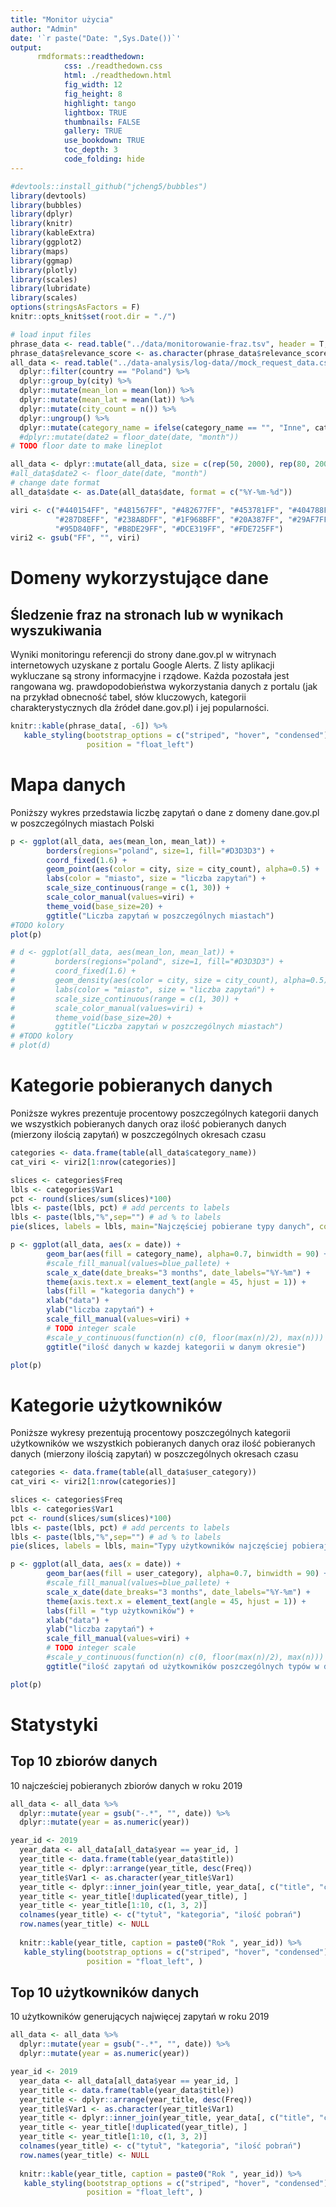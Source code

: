 ```yaml
---
title: "Monitor użycia"
author: "Admin"
date: '`r paste("Date: ",Sys.Date())`'
output: 
      rmdformats::readthedown:
            css: ./readthedown.css
            html: ./readthedown.html
            fig_width: 12
            fig_height: 8
            highlight: tango
            lightbox: TRUE
            thumbnails: FALSE
            gallery: TRUE
            use_bookdown: TRUE
            toc_depth: 3
            code_folding: hide
---
```


```r
#devtools::install_github("jcheng5/bubbles")
library(devtools)
library(bubbles)
library(dplyr)
library(knitr)
library(kableExtra)
library(ggplot2)
library(maps)
library(ggmap)
library(plotly)
library(scales)
library(lubridate)
library(scales)
options(stringsAsFactors = F)
knitr::opts_knit$set(root.dir = "./")
```

```r
# load input files
phrase_data <- read.table("../data/monitorowanie-fraz.tsv", header = T, sep="\t")
phrase_data$relevance_score <- as.character(phrase_data$relevance_score)
all_data <- read.table("../data-analysis/log-data//mock_request_data.csv", header = T, sep=",") %>%
  dplyr::filter(country == "Poland") %>%
  dplyr::group_by(city) %>%
  dplyr::mutate(mean_lon = mean(lon)) %>%
  dplyr::mutate(mean_lat = mean(lat)) %>%
  dplyr::mutate(city_count = n()) %>%
  dplyr::ungroup() %>%
  dplyr::mutate(category_name = ifelse(category_name == "", "Inne", category_name))
  #dplyr::mutate(date2 = floor_date(date, "month"))
# TODO floor date to make lineplot

all_data <- dplyr::mutate(all_data, size = c(rep(50, 2000), rep(80, 2000), rep(100, nrow(all_data)-4000)))
#all_data$date2 <- floor_date(date, "month")
# change date format
all_data$date <- as.Date(all_data$date, format = c("%Y-%m-%d"))

viri <- c("#440154FF", "#481567FF", "#482677FF", "#453781FF", "#404788FF", "#39568CFF", "#33638DFF", "#2D708EFF",
          "#287D8EFF", "#238A8DFF", "#1F968BFF", "#20A387FF", "#29AF7FFF", "#3CBB75FF", "#55C667FF", "#73D055FF",
          "#95D840FF", "#B8DE29FF", "#DCE319FF", "#FDE725FF")
viri2 <- gsub("FF", "", viri)
```


# Domeny wykorzystujące dane 

## Śledzenie fraz na stronach lub w wynikach wyszukiwania

Wyniki monitoringu referencji do strony dane.gov.pl w witrynach internetowych uzyskane z portalu Google Alerts. Z listy aplikacji wykluczane są strony informacyjne i rządowe. Każda pozostała jest rangowana wg. prawdopodobieństwa wykorzystania danych z portalu (jak na przykład obnecność tabel, słów kluczowych, kategorii charakterystycznych dla źródeł dane.gov.pl) i jej popularności.

```r
knitr::kable(phrase_data[, -6]) %>%
   kable_styling(bootstrap_options = c("striped", "hover", "condensed"),
                 position = "float_left")
```

# Mapa danych

Poniższy wykres przedstawia liczbę zapytań o dane z domeny dane.gov.pl w poszczególnych miastach Polski

```r
p <- ggplot(all_data, aes(mean_lon, mean_lat)) +
        borders(regions="poland", size=1, fill="#D3D3D3") +
        coord_fixed(1.6) +
        geom_point(aes(color = city, size = city_count), alpha=0.5) +
        labs(color = "miasto", size = "liczba zapytań") +
        scale_size_continuous(range = c(1, 30)) +
        scale_color_manual(values=viri) +
        theme_void(base_size=20) +
        ggtitle("Liczba zapytań w poszczególnych miastach")
#TODO kolory
plot(p)

# d <- ggplot(all_data, aes(mean_lon, mean_lat)) +
#         borders(regions="poland", size=1, fill="#D3D3D3") +
#         coord_fixed(1.6) +
#         geom_density(aes(color = city, size = city_count), alpha=0.5) +
#         labs(color = "miasto", size = "liczba zapytań") +
#         scale_size_continuous(range = c(1, 30)) +
#         scale_color_manual(values=viri) +
#         theme_void(base_size=20) +
#         ggtitle("Liczba zapytań w poszczególnych miastach")
# #TODO kolory
# plot(d)
```

# Kategorie pobieranych danych

Poniższe wykres prezentuje procentowy poszczególnych kategorii danych we wszystkich pobieranych danych oraz ilość pobieranych danych (mierzony ilością zapytań) w poszczególnych okresach czasu 

```r
categories <- data.frame(table(all_data$category_name))
cat_viri <- viri2[1:nrow(categories)]

slices <- categories$Freq
lbls <- categories$Var1
pct <- round(slices/sum(slices)*100)
lbls <- paste(lbls, pct) # add percents to labels
lbls <- paste(lbls,"%",sep="") # ad % to labels 
pie(slices, labels = lbls, main="Najczęściej pobierane typy danych", col = cat_viri)

```

```r
p <- ggplot(all_data, aes(x = date)) +
        geom_bar(aes(fill = category_name), alpha=0.7, binwidth = 90) +
        #scale_fill_manual(values=blue_pallete) +
        scale_x_date(date_breaks="3 months", date_labels="%Y-%m") +
        theme(axis.text.x = element_text(angle = 45, hjust = 1)) +
        labs(fill = "kategoria danych") +
        xlab("data") +
        ylab("liczba zapytań") +
        scale_fill_manual(values=viri) +
        # TODO integer scale
        #scale_y_continuous(function(n) c(0, floor(max(n)/2), max(n))) 
        ggtitle("ilość danych w kazdej kategorii w danym okresie")

plot(p)

```

# Kategorie użytkowników

Poniższe wykresy prezentują procentowy poszczególnych kategorii użytkowników we wszystkich pobieranych danych oraz ilość pobieranych danych (mierzony ilością zapytań) w poszczególnych okresach czasu 

```r
categories <- data.frame(table(all_data$user_category))
cat_viri <- viri2[1:nrow(categories)]

slices <- categories$Freq
lbls <- categories$Var1
pct <- round(slices/sum(slices)*100)
lbls <- paste(lbls, pct) # add percents to labels
lbls <- paste(lbls,"%",sep="") # ad % to labels 
pie(slices, labels = lbls, main="Typy użytkowników najczęściej pobierających dane", col = cat_viri)

```

```r
p <- ggplot(all_data, aes(x = date)) +
        geom_bar(aes(fill = user_category), alpha=0.7, binwidth = 90) +
        #scale_fill_manual(values=blue_pallete) +
        scale_x_date(date_breaks="3 months", date_labels="%Y-%m") +
        theme(axis.text.x = element_text(angle = 45, hjust = 1)) +
        labs(fill = "typ użytkowników") +
        xlab("data") +
        ylab("liczba zapytań") +
        scale_fill_manual(values=viri) +
        # TODO integer scale
        #scale_y_continuous(function(n) c(0, floor(max(n)/2), max(n))) 
        ggtitle("ilość zapytań od użytkowników poszczególnych typów w danym okresie")

plot(p)

```

# Statystyki

## Top 10 zbiorów danych

10 najcześciej pobieranych zbiorów danych w roku 2019

```r
all_data <- all_data %>%
  dplyr::mutate(year = gsub("-.*", "", date)) %>%
  dplyr::mutate(year = as.numeric(year))

year_id <- 2019
  year_data <- all_data[all_data$year == year_id, ]
  year_title <- data.frame(table(year_data$title))
  year_title <- dplyr::arrange(year_title, desc(Freq))
  year_title$Var1 <- as.character(year_title$Var1)
  year_title <- dplyr::inner_join(year_title, year_data[, c("title", "category_name")], by = c("Var1" = "title"))
  year_title <- year_title[!duplicated(year_title), ]
  year_title <- year_title[1:10, c(1, 3, 2)]
  colnames(year_title) <- c("tytuł", "kategoria", "ilość pobrań")
  row.names(year_title) <- NULL
  
  knitr::kable(year_title, caption = paste0("Rok ", year_id)) %>%
   kable_styling(bootstrap_options = c("striped", "hover", "condensed"),
                 position = "float_left", )

```

## Top 10 użytkowników danych

10 użytkowników generujących najwięcej zapytań w roku 2019

```r
all_data <- all_data %>%
  dplyr::mutate(year = gsub("-.*", "", date)) %>%
  dplyr::mutate(year = as.numeric(year))

year_id <- 2019
  year_data <- all_data[all_data$year == year_id, ]
  year_title <- data.frame(table(year_data$title))
  year_title <- dplyr::arrange(year_title, desc(Freq))
  year_title$Var1 <- as.character(year_title$Var1)
  year_title <- dplyr::inner_join(year_title, year_data[, c("title", "category_name")], by = c("Var1" = "title"))
  year_title <- year_title[!duplicated(year_title), ]
  year_title <- year_title[1:10, c(1, 3, 2)]
  colnames(year_title) <- c("tytuł", "kategoria", "ilość pobrań")
  row.names(year_title) <- NULL
  
  knitr::kable(year_title, caption = paste0("Rok ", year_id)) %>%
   kable_styling(bootstrap_options = c("striped", "hover", "condensed"),
                 position = "float_left", )

```
